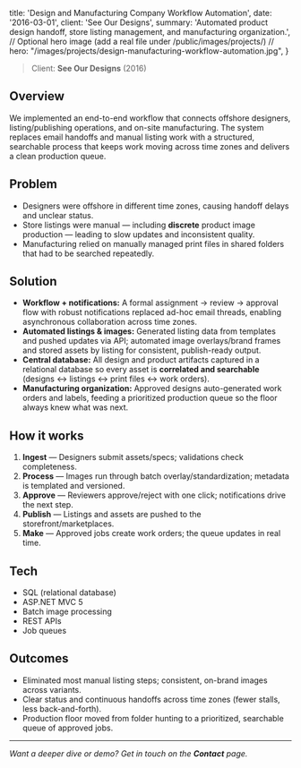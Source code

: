   title: 'Design and Manufacturing Company Workflow Automation',
  date: '2016-03-01',
  client: 'See Our Designs',
  summary:
    'Automated product design handoff, store listing management, and manufacturing organization.',
  // Optional hero image (add a real file under /public/images/projects/)
  // hero: "/images/projects/design-manufacturing-workflow-automation.jpg",
}

> Client: **See Our Designs** (2016)

## Overview

We implemented an end-to-end workflow that connects offshore designers, listing/publishing operations, and on-site manufacturing. The system replaces email handoffs and manual listing work with a structured, searchable process that keeps work moving across time zones and delivers a clean production queue.

## Problem

- Designers were offshore in different time zones, causing handoff delays and unclear status.
- Store listings were manual — including **discrete** product image production — leading to slow updates and inconsistent quality.
- Manufacturing relied on manually managed print files in shared folders that had to be searched repeatedly.

## Solution

- **Workflow + notifications:** A formal assignment → review → approval flow with robust notifications replaced ad-hoc email threads, enabling asynchronous collaboration across time zones.
- **Automated listings & images:** Generated listing data from templates and pushed updates via API; automated image overlays/brand frames and stored assets by listing for consistent, publish-ready output.
- **Central database:** All design and product artifacts captured in a relational database so every asset is **correlated and searchable** (designs ↔ listings ↔ print files ↔ work orders).
- **Manufacturing organization:** Approved designs auto-generated work orders and labels, feeding a prioritized production queue so the floor always knew what was next.

## How it works

1. **Ingest** — Designers submit assets/specs; validations check completeness.
2. **Process** — Images run through batch overlay/standardization; metadata is templated and versioned.
3. **Approve** — Reviewers approve/reject with one click; notifications drive the next step.
4. **Publish** — Listings and assets are pushed to the storefront/marketplaces.
5. **Make** — Approved jobs create work orders; the queue updates in real time.

## Tech

- SQL (relational database)
- ASP.NET MVC 5
- Batch image processing
- REST APIs
- Job queues

## Outcomes

- Eliminated most manual listing steps; consistent, on-brand images across variants.
- Clear status and continuous handoffs across time zones (fewer stalls, less back-and-forth).
- Production floor moved from folder hunting to a prioritized, searchable queue of approved jobs.

---

_Want a deeper dive or demo? Get in touch on the **Contact** page._
